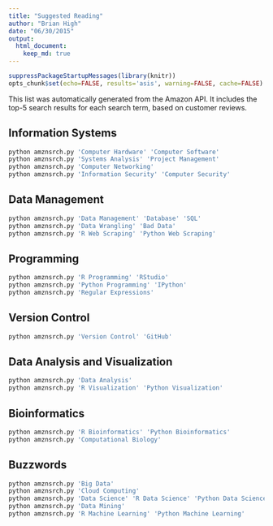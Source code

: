 ```yaml
---
title: "Suggested Reading"
author: "Brian High"
date: "06/30/2015"
output:
  html_document:
    keep_md: true
---
```


```r
suppressPackageStartupMessages(library(knitr))
opts_chunk$set(echo=FALSE, results='asis', warning=FALSE, cache=FALSE)
```

This list was automatically generated from the Amazon API. It includes 
the top-5 search results for each search term, based on customer reviews.

## Information Systems

```r
python amznsrch.py 'Computer Hardware' 'Computer Software'
python amznsrch.py 'Systems Analysis' 'Project Management'
python amznsrch.py 'Computer Networking'
python amznsrch.py 'Information Security' 'Computer Security'
```

## Data Management
```r
python amznsrch.py 'Data Management' 'Database' 'SQL'
python amznsrch.py 'Data Wrangling' 'Bad Data'
python amznsrch.py 'R Web Scraping' 'Python Web Scraping'
```

## Programming
```r
python amznsrch.py 'R Programming' 'RStudio'
python amznsrch.py 'Python Programming' 'IPython'
python amznsrch.py 'Regular Expressions'
```

## Version Control
```r
python amznsrch.py 'Version Control' 'GitHub'
```

## Data Analysis and Visualization
```r
python amznsrch.py 'Data Analysis'
python amznsrch.py 'R Visualization' 'Python Visualization'
```

## Bioinformatics
```r
python amznsrch.py 'R Bioinformatics' 'Python Bioinformatics'
python amznsrch.py 'Computational Biology'
```

## Buzzwords
```r
python amznsrch.py 'Big Data'
python amznsrch.py 'Cloud Computing'
python amznsrch.py 'Data Science' 'R Data Science' 'Python Data Science'
python amznsrch.py 'Data Mining'
python amznsrch.py 'R Machine Learning' 'Python Machine Learning'
```
